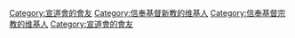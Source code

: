 {{Userbox
  |id=[[File:Christian cross.svg|25px]]
  |id-c=#ffffff
  |info=這個用戶是'''[[宣道會]]'''的基督徒。
  |info-c=#e7f2fd
  |info-s=9
  |border-c=lightsteelblue
}} 
<includeonly>
[[Category:宣道會的會友]][[Category:信奉基督新教的维基人]][[Category:信奉基督宗教的维基人]]
[[Category:宣道會的會友]]
</includeonly>